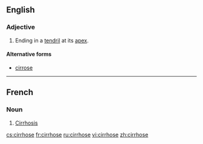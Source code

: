 ==English==

===Adjective===
{{en-adj|-}}

# {{botany|of leaves}} Ending in a [[tendril]] at its [[apex]].

====Alternative forms====
* [[cirrose]]

----

==French==

===Noun===
{{fr-noun|f}}

# [[cirrhosis|Cirrhosis]]

[[cs:cirrhose]]
[[fr:cirrhose]]
[[ru:cirrhose]]
[[vi:cirrhose]]
[[zh:cirrhose]]
